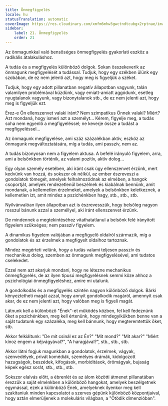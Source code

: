 ```yaml
---
title: Önmegfigyelés
locale: hu
statusTranslation: automatic
coverImage: https://res.cloudinary.com/xmfm6mhw3gwctndtcubgx2rptnae/image/upload/v1740468922/small_cover_tratado_de_psicologia_revolucionaria_a4c0dca4e0.webp
sidebar:
    label: 21. Önmegfigyelés
    order: 21
---
```

Az önmagunkkal való bensőséges önmegfigyelés gyakorlati eszköz a radikális átalakuláshoz.

A tudás és a megfigyelés különböző dolgok. Sokan összekeverik az önmagunk megfigyelését a tudással. Tudjuk, hogy egy székben ülünk egy szobában, de ez nem jelenti azt, hogy meg is figyeljük a széket.

Tudjuk, hogy egy adott pillanatban negatív állapotban vagyunk, talán valamilyen problémával küzdünk, vagy emiatt-amiatt aggódunk, esetleg nyugtalanok vagyunk, vagy bizonytalanok stb., de ez nem jelenti azt, hogy meg is figyeljük ezt.

Érez-e Ön ellenszenvet valaki iránt? Nem szimpatikus Önnek valaki? Miért? Azt mondaná, hogy ismeri azt a személyt... Kérem, figyelje meg, a tudás soha nem egyenlő a megfigyeléssel; ne keverje össze a tudást a megfigyeléssel...

Az önmagunk megfigyelése, ami száz százalékban aktív, eszköz az önmagunk megváltoztatására, míg a tudás, ami passzív, nem az.

A tudás bizonyosan nem a figyelem aktusa. A befelé irányuló figyelem, arra, ami a belsőnkben történik, az valami pozitív, aktív dolog...

Egy olyan személy esetében, aki iránt csak úgy ellenszenvet érzünk, mert kedvünk van hozzá, és sokszor ok nélkül, az ember észreveszi a gondolatok tömegét, amelyek felhalmozódnak az elmében, a hangok csoportját, amelyek rendezetlenül beszélnek és kiabálnak bennünk, amit mondanak, a kellemetlen érzelmeket, amelyek a belsőnkben keletkeznek, a kellemetlen ízt, amit mindez a pszichénkben hagy, stb., stb., stb.

Nyilvánvalóan ilyen állapotban azt is észrevesszük, hogy belsőleg nagyon rosszul bánunk azzal a személlyel, aki iránt ellenszenvet érzünk.

De mindennek a megtekintéséhez vitathatatlanul a belsőnk felé irányított figyelem szükséges; nem passzív figyelem.

A dinamikus figyelem valójában a megfigyelő oldalról származik, míg a gondolatok és az érzelmek a megfigyelt oldalhoz tartoznak.

Mindez megérteti velünk, hogy a tudás valami teljesen passzív és mechanikus dolog, szemben az önmagunk megfigyelésével, ami tudatos cselekedet.

Ezzel nem azt akarjuk mondani, hogy ne létezne mechanikus önmegfigyelés, de az ilyen típusú megfigyelésnek semmi köze ahhoz a pszichológiai önmegfigyeléshez, amire mi utalunk.

A gondolkodás és a megfigyelés szintén nagyon különböző dolgok. Bárki kényeztetheti magát azzal, hogy annyit gondolkodik magáról, amennyit csak akar, de ez nem jelenti azt, hogy valóban meg is figyeli magát.

Látnunk kell a különböző "Ének"-et működés közben, fel kell fedeznünk őket a pszichénkben, meg kell értenünk, hogy mindegyikükben benne van a saját tudatunk egy százaléka, meg kell bánnunk, hogy megteremtettük őket, stb.

Akkor felkiáltunk: "De mit csinál ez az Én?" "Mit mond?" "Mit akar?" "Miért kínoz engem a kéjvágyával?", "A haragjával?", stb., stb., stb.

Akkor látni fogjuk magunkban a gondolatok, érzelmek, vágyak, szenvedélyek, privát komédiák, személyes drámák, kidolgozott hazugságok, beszédek, kifogások, morbiditások, örömágyak, bujaság képek egész sorát, stb., stb., stb.

Sokszor elalvás előtt, a ébrenlét és az álom közötti átmenet pillanatában érezzük a saját elménkben a különböző hangokat, amelyek beszélgetnek egymással, ezek a különböző Ének, amelyeknek ilyenkor meg kell szakítaniuk minden kapcsolatot a szerves gépünk különböző központjaival, hogy aztán elmerüljenek a molekuláris világban, a "Ötödik dimenzióban".

